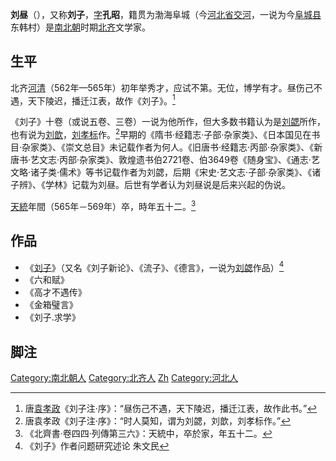 '''刘昼'''（{{bd|？||？|catIdx=L}}），又称'''刘子'''，[[表字|字]]'''孔昭'''，籍贯为渤海阜城（今[[河北省|河北省]][[交河|交河]]，一说为今[[阜城县|阜城县]]东韩村）是[[南北朝|南北朝]]时期[[北齐|北齐]]文学家。

== 生平 ==
北齐[[河清|河清]]（562年—565年）初年举秀才，应试不第。无位，博学有才。昼伤己不遇，天下陵迟，播迁江表，故作《刘子》。<ref>唐[[袁孝政|袁孝政]]《刘子注·序》：“昼伤己不遇，天下陵迟，播迁江表，故作此书。”</ref>

《刘子》十卷（或说五卷、三卷）一说为他所作，但大多数书籍认为是[[刘勰|刘勰]]所作，也有说为[[刘歆|刘歆]]，[[刘孝标|刘孝标]]作。<ref>唐袁孝政《刘子注·序》：“时人莫知，谓为刘勰，刘歆，刘孝标作。”</ref>早期的《隋书·经籍志·子部·杂家类》、《日本国见在书目·杂家类》、《崇文总目》未记载作者为何人。《旧唐书·经籍志·丙部·杂家类》、《新唐书·艺文志·丙部·杂家类》、敦煌遗书伯2721卷、伯3649卷《随身宝》、《通志·艺文略·诸子类·儒术》等书记载作者为刘勰，后期《宋史·艺文志·子部·杂家类》、《诸子辨》、《学林》记载为刘昼。后世有学者认为刘昼说是后来兴起的伪说。

[[天統_(北齐)|天統]]年間（565年－569年）卒，時年五十二。<ref>《北齊書·卷四四·列傳第三六》：天統中，卒於家，年五十二。</ref>

== 作品 ==
* 《[[刘子|刘子]]》（又名《刘子新论》、《流子》、《德言》，一说为[[刘勰|刘勰]]作品）<ref>《刘子》作者问题研究述论 朱文民</ref>
* 《六和赋》
* 《高才不遇传》
* 《金箱璧言》
* 《刘子.求学》

== 脚注 ==
{{Wikisource|劉子}}
<references/>

{{南北朝人物小作品}}
{{DEFAULTSORT:L刘}}
[[Category:南北朝人|Category:南北朝人]]
[[Category:北齐人|Category:北齐人]]
[[Category:刘姓|Zh]]
[[Category:河北人|Category:河北人]]